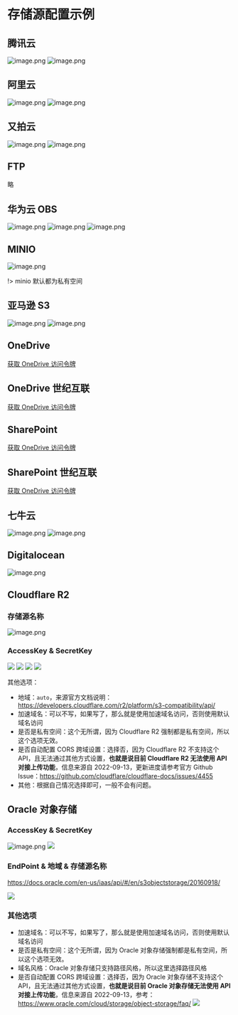 # 存储源配置示例


## 腾讯云

![image.png](https://cdn.jun6.net/2021/02/02/bbacbde02cbf1.png)
![image.png](https://cdn.jun6.net/2021/02/02/7481915cdfc66.png)

## 阿里云

![image.png](https://cdn.jun6.net/2021/02/02/6959326cd2f51.png)
![image.png](https://cdn.jun6.net/2021/02/02/61f85ce6eea34.png)

## 又拍云

![image.png](https://cdn.jun6.net/2021/02/02/0bde5fb4b8262.png)
![image.png](https://cdn.jun6.net/2021/02/02/83b0e5587ecc8.png)

## FTP

略

## 华为云 OBS

![image.png](https://cdn.jun6.net/2021/02/02/7685d2767249c.png)
![image.png](https://cdn.jun6.net/2021/02/02/2e88a064f214a.png)
![image.png](https://cdn.jun6.net/2021/02/02/e06e5acf5cbd4.png)

## MINIO

![image.png](https://cdn.jun6.net/2021/02/02/28a84a246fa2f.png)

!> minio 默认都为私有空间

## 亚马逊 S3

![image.png](https://cdn.jun6.net/2021/02/02/0f839c8ccd455.png)
![image.png](https://cdn.jun6.net/2021/02/03/9e67ec52889ef.png)

## OneDrive

[获取 OneDrive 访问令牌](https://zfile.jun6.net/onedrive/authorize)

## OneDrive 世纪互联

[获取 OneDrive 访问令牌](https://zfile.jun6.net/onedrive/china-authorize)

## SharePoint

[获取 OneDrive 访问令牌](https://zfile.jun6.net/onedrive/authorize)

## SharePoint 世纪互联

[获取 OneDrive 访问令牌](https://zfile.jun6.net/onedrive/china-authorize)

## 七牛云

![image.png](https://cdn.jun6.net/2021/02/02/9c98f9065155a.png)
![image.png](https://cdn.jun6.net/2021/02/02/d53fffa31645d.png)


## Digitalocean

![image.png](https://cdn.jun6.net/2021/10/07/4981f0deacd16.png)


## Cloudflare R2

### 存储源名称
![image.png](https://cdn.jun6.net/uPic/2022/09/13/CCUXOv.png)
### AccessKey & SecretKey
![](https://cdn.jun6.net/uPic/2022/09/13/o50HaX.png)
![](https://cdn.jun6.net/uPic/2022/09/13/7xfiJb.png)
![](https://cdn.jun6.net/uPic/2022/09/13/P0WMCD.jpg)
![](https://cdn.jun6.net/uPic/2022/09/13/NnzwWc.png)

其他选项：
- 地域：`auto`，来源官方文档说明：https://developers.cloudflare.com/r2/platform/s3-compatibility/api/
- 加速域名：可以不写，如果写了，那么就是使用加速域名访问，否则使用默认域名访问
- 是否是私有空间：这个无所谓，因为 Cloudflare R2 强制都是私有空间，所以这个选项无效。
- 是否自动配置 CORS 跨域设置：选择否，因为 Cloudflare R2 不支持这个 API，且无法通过其他方式设置，**也就是说目前 Cloudflare R2 无法使用 API 对接上传功能**，信息来源自 2022-09-13，更新进度请参考官方 Github Issue：https://github.com/cloudflare/cloudflare-docs/issues/4455
- 其他：根据自己情况选择即可，一般不会有问题。

## Oracle 对象存储

### AccessKey & SecretKey

![image.png](https://cdn.jun6.net/uPic/2022/09/13/QY6rQD.png)
![](https://cdn.jun6.net/uPic/2022/09/13/H8KqtE.jpg)

### EndPoint & 地域 & 存储源名称

https://docs.oracle.com/en-us/iaas/api/#/en/s3objectstorage/20160918/

![](https://cdn.jun6.net/uPic/2022/09/13/nU2Hdy.png)

### 其他选项

- 加速域名：可以不写，如果写了，那么就是使用加速域名访问，否则使用默认域名访问
- 是否是私有空间：这个无所谓，因为 Oracle 对象存储强制都是私有空间，所以这个选项无效。
- 域名风格：Oracle 对象存储只支持路径风格，所以这里选择路径风格
- 是否自动配置 CORS 跨域设置：选择否，因为 Oracle 对象存储不支持这个 API，且无法通过其他方式设置，**也就是说目前 Oracle 对象存储无法使用 API 对接上传功能**，信息来源自 2022-09-13，参考：https://www.oracle.com/cloud/storage/object-storage/faq/
![](https://cdn.jun6.net/uPic/2022/09/13/eVwbsT.png)
